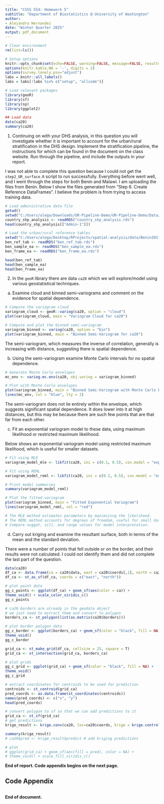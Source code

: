 ```yaml
---
title: "CSSS 554: Homework 5"
subtitle: "Department of Biostatistics @ University of Washington"
author:
- Alejandro Hernandez
date: "Winter Quarter 2025"
output: pdf_document
---
```


```r
# Clear environment
rm(list=ls())

# Setup options
knitr::opts_chunk$set(echo=FALSE, warning=FALSE, message=FALSE, results='hide')
options(knitr.kable.NA = '-', digits = 2)
options(survey.lonely.psu="adjust")
labs = knitr::all_labels()
labs = labs[!labs %in% c("setup", "allcode")]

```

```r
# Load relevant packages
library(geoR)
library(sf)
library(sp)
library(ggplot2)

## Load data
data(ca20)
summary(ca20)

```

1. Continuing on with your DHS analysis, in this question you will investigate whether it is important to account for the urban/rural stratification in the DHS design. Implement the stratification pipeline, the instructions for which can be found in the document on the class website. Run through the pipeline, and include the outputs in your report.

I was not able to complete this question because I could not get the `step2_UR_surface.R` script to run successfully. Everything before went well, and I went through the steps for both Benin and Malawi. I am uploading the files from Benin. Below I show the files generated from "Step 6. Create Reference DataFrames". I believe the problem is from trying to access training data. 

```r
# Load administrative data file 
getwd()
setwd("C:/Users/alega/Downloads/UR-Pipeline-Demo/UR-Pipeline-Demo/Data/Benin_2017/shapeFiles_gadm/")
country_shp_analysis <- readRDS("country_shp_analysis.rds")
head(country_shp_analysis[["Admin-1"]])

```


```r
# Load the urban/rural reference tables
setwd("C:/Users/alega/Desktop/RProjects/spatial-analysis/data/Benin20172018")
ben_ref_tab <- readRDS("ben_ref_tab.rds")
ben_sample_ea <- readRDS("ben_sample_ea.rds")
ben_frame_ea <- readRDS("ben_frame_ea.rds")

head(ben_ref_tab)
head(ben_sample_ea)
head(ben_frame_ea)

```

2. In the `geoR` library there are data `ca20` which we will explore/model using various geostatistical techniques.

(a) Examine cloud and binned semi-variograms and comment on the evidence for spatial dependence.

```r
# Compute the variogram cloud
variogram_cloud <- geoR::variog(ca20, option = "cloud")
plot(variogram_cloud, main = "Variogram Cloud for ca20")

# Compute and plot the binned semi-variogram
variogram_binned <- variog(ca20, option = "bin")
plot(variogram_binned, main = "Binned Semi-Variogram for ca20")

```

The semi-variogram, which measures the inverse of correlation, generally is increasing with distance, suggesting there is spatial dependence.

(b) Using the semi-variogram examine Monte Carlo intervals for no spatial dependence.

```r
# Generate Monte Carlo envelopes
mc_env <- variog.mc.env(ca20, obj.variog = variogram_binned)

# Plot with Monte Carlo envelopes
plot(variogram_binned, main = "Binned Semi-Variogram with Monte Carlo Envelopes")
lines(mc_env, col = "blue", lty = 2)

```

The semi-variogram does not lie entirely within the envelope, which suggests significant spatial dependence. It does lower into it at high distances, but this may be because there are such few points that are that far from each other.

(c) Fit an exponential variogram model to these data, using maximum likelihood or restricted maximum likelihood.

Below shows an exponential variogram model using restricted maximum likelihood, which is useful for smaller datasets.

```r
# Fit using MLE
variogram_model_mle <- likfit(ca20, ini = c(0.1, 0.5), cov.model = "exp")

# Fit using REML
variogram_model_reml <- likfit(ca20, ini = c(0.1, 0.5), cov.model = "exp", method = "REML")

# Print model summaries
summary(variogram_model_reml)

# Plot the fitted variogram
plot(variogram_binned, main = "Fitted Exponential Variogram")
lines(variogram_model_reml, col = "red")

# The MLE method estimates parameters by maximizing the likelihood.
# The REML method accounts for degrees of freedom, useful for small datasets.
# Compare nugget, sill, and range values for model interpretation.
```


(d) Carry out kriging and examine the resultant surface, both in terms of the mean and the standard deviation.

There were a number of points that fell outside or on the border, and their results were not calculated. I could not identify them and did not complete the last part of the question.


```r
data(ca20)
df_ca <- data.frame(ca = ca20$data, east = ca20$coords[,1], north = ca20$coords[,2])
df_ca <- st_as_sf(df_ca, coords = c("east", "north"))

# plot point data
gg_c_points <- ggplot(df_ca) + geom_sf(aes(color = ca)) +
theme_void() + scale_color_viridis_c()
gg_c_points

# ca20 borders are already in the geodata object
# we just need to extract them and convert to polygon
borders_ca <- st_polygon(list(as.matrix(ca20$borders)))

# plot border polygon data
gg_c_border <- ggplot(borders_ca) + geom_sf(color = "black", fill = NA) +
theme_void()
gg_c_border

grid_ca <- st_make_grid(df_ca, cellsize = 25, square = T)
grid_ca <- st_intersection(grid_ca, borders_ca)

# plot grids
gg_c_grid <- ggplot(grid_ca) + geom_sf(color = "black", fill = NA) +
theme_void()
gg_c_grid

# extract coordinates for centroids to be used for prediction
centroids <- st_centroid(grid_ca)
pred_coords <- as.data.frame(st_coordinates(centroids))
names(pred_coords) <- c("x", "y")
head(pred_coords)

# convert polygon to sf so that we can add predictions to it
grid_ca <- st_sf(grid_ca)
# get predictions
krige_result <- krige.conv(ca20, loc=ca20$coords, krige = krige.control(obj.m = variogram_model_mle))

summary(krige_result)
# ca20$pred <- krige_result$predict # add kriging predictions

# plot
# ggplot(grid_ca) + geom_sf(aes(fill = pred), color = NA) +
# theme_void() + scale_fill_viridis_c()

```


**End of report. Code appendix begins on the next page.**

\pagebreak

## Code Appendix

```r
```

**End of document.**